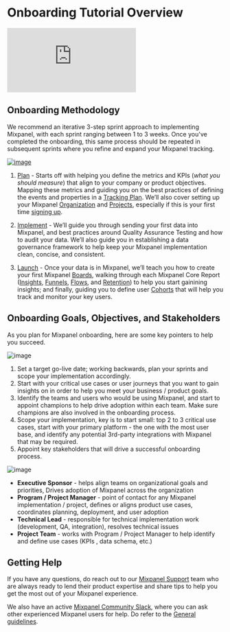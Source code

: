 # Onboarding Tutorial Overview

<p style={{ position: 'relative', paddingBottom: '56.25%', height: 0, overflow: 'hidden' }}>
  <iframe src="https://www.loom.com/embed/35686899dad24f819472dc396a20f82e" frameborder="0" style={{ position: 'absolute', top: 0, left: 0, width: '100%', height: '100%' }} allowfullscreen></iframe>
</p>

## Onboarding Methodology

We recommend an iterative 3-step sprint approach to implementing Mixpanel, with each sprint ranging between 1 to 3 weeks. Once you've completed the onboarding, this same process should be repeated in subsequent sprints where you refine and expand your Mixpanel tracking.

[ ![image](/tutorials/plan-implement-launch-sprint.png "Plan, Implement, Launch") ](/tutorials/plan-implement-launch-sprint.png)

1. [Plan](/docs/tutorials/plan/setup) - Starts off with helping you define the metrics and KPIs (*what you should measure*) that align to your company or product objectives. Mapping these metrics and guiding you on the best practices of defining the events and properties in a [Tracking Plan](/docs/best-practices/create-a-tracking-plan). We’ll also cover setting up your Mixpanel [Organization](/docs/orgs-and-projects/organizations) and [Projects](/docs/orgs-and-projects/managing-projects), especially if this is your first time [signing up](https://mixpanel.com/register).
  
2. [Implement](/docs/tutorials/implement/send-your-data) - We’ll guide you through sending your first data into Mixpanel, and best practices around Quality Assurance Testing and how to audit your data. We’ll also guide you in establishing a data governance framework to help keep your Mixpanel implementation clean, concise, and consistent.

3. [Launch](/docs/tutorials/launch/create-boards) - Once your data is in Mixpanel, we’ll teach you how to create your first Mixpanel [Boards](/docs/boards/overview), walking through each Mixpanel Core Report ([Insights](/docs/reports/insights), [Funnels](/docs/reports/funnels), [Flows](/docs/reports/flows), and [Retention](/docs/reports/retention)) to help you start gainining insights; and finally, guiding you to define user [Cohorts](/docs/users/cohorts) that will help you track and monitor your key users.

## Onboarding Goals, Objectives, and Stakeholders

As you plan for Mixpanel onboarding, here are some key pointers to help you succeed.

![image](/tutorials/onboarding-goals-objectives.png "Onboarding Goals and Obectives")

1. Set a target go-live date; working backwards, plan your sprints and scope your implementation accordingly.
2. Start with your critical use cases or user journeys that you want to gain insights on in order to help you meet your business / product goals.
3. Identify the teams and users who would be using Mixpanel, and start to appoint champions to help drive adoption within each team. Make sure champions are also involved in the onboarding process.
4. Scope your implementation, key is to start small: top 2 to 3 critical use cases, start with your primary platform - the one with the most user base, and identify any potential 3rd-party integrations with Mixpanel that may be required.
5. Appoint key stakeholders that will drive a successful onboarding process.

![image](/tutorials/onboarding-stakeholders.png "Onboarding Stakeholders")

- **Executive Sponsor** - helps align teams on organizational goals and priorities, Drives adoption of Mixpanel across the organization
- **Program / Project Manager** - point of contact for any Mixpanel implementation / project, defines or aligns product use cases, coordinates planning, deployment, and user adoption
- **Technical Lead** - responsible for technical implementation work (development, QA, integration), resolves technical issues
- **Project Team** - works with Program / Project Manager to help identify and define use cases (KPIs , data schema, etc.)

## Getting Help

If you have any questions, do reach out to our [Mixpanel Support](/docs/response-times#contacting-mixpanel-support) team who are always ready to lend their product expertise and share tips to help you get the most out of your Mixpanel experience.

We also have an active [Mixpanel Community Slack](https://www.mixpanel.com/community-slack), where you can ask other experienced Mixpanel users for help. Do refer to the [General guidelines](/docs/community/guidelines#general-guidelines).
